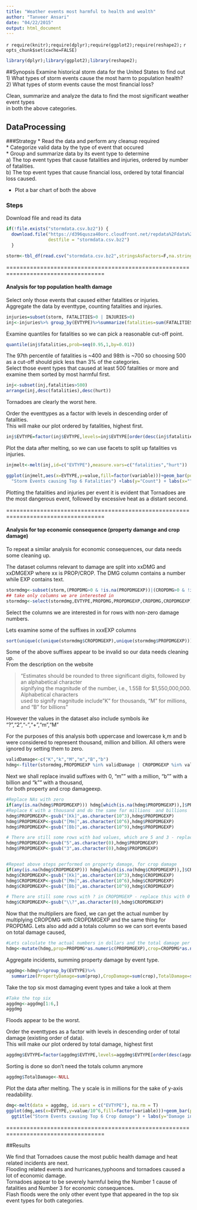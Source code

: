 ```yaml
---
title: "Weather events most harmful to health and wealth"
author: "Tanveer Ansari"
date: "04/22/2015"
output: html_document
---
```


`r require(knitr);require(dplyr);require(ggplot2);require(reshape2);`
`r opts_chunk$set(cache=FALSE)`

```r
library(dplyr);library(ggplot2);library(reshape2);
```
##Synopsis
Examine historical storm data for the United States to find out   
1) What types of storm events cause the most harm to population health?  
2) What types of storm events cause the most financial loss?  

Clean, summarize and analyze the data to find the most significant weather event types  
in both the above categories.

## DataProcessing  

###Strategy
* Read the data and perform any cleanup required  
* Categorize valid data by the type of event that occured  
* Group and summarize data by its event type to determine  
    a) The top event types that cause fatalities and injuries, ordered by number of fatalities.    
    b) The top event types that cause financial loss, ordered by total financial loss caused.  
    
*  Plot a bar chart of both the above

### Steps
Download file and read its data
```r
if(!file.exists("stormdata.csv.bz2")) {
  download.file("https://d396qusza40orc.cloudfront.net/repdata%2Fdata%2FStormData.csv.bz2",
                destfile = "stormdata.csv.bz2")
  }

storm<-tbl_df(read.csv("stormdata.csv.bz2",stringsAsFactors=F,na.strings=c("NA,NAN","")))
```
===================================================================================

#### Analysis for top population health damage
Select only those events that caused either fatalities or injuries.  
Aggregate the data by eventtype, counting fatalities and injuries.  

```r
injuries=subset(storm, FATALITIES>0 | INJURIES>0)
inj<-injuries%>% group_by(EVTYPE)%>%summarize(fatalities=sum(FATALITIES,na.rm = T),hurt=sum(INJURIES,na.rm=T))
```

Examine quantiles for fatalities so we can pick a reasonable cut-off point.

```r
quantile(inj$fatalities,prob=seq(0.95,1,by=0.01))
```

The 97th percentile of fatalities is ~400 and 98th is ~700 so choosing 500 as a cut-off should pick less than 3% of the categories.  
Select those event types that caused at least 500 fatalities or more and examine them sorted by most harmful first. 

```r
inj<-subset(inj,fatalities>500)
arrange(inj,desc(fatalities),desc(hurt))
```

Tornadoes are clearly the worst here.  



Order the eventtypes as a factor with levels in descending order of fatalities.  
This will make our plot ordered by fatalities, highest first.
```r
inj$EVTYPE=factor(inj$EVTYPE,levels=inj$EVTYPE[order(desc(inj$fatalities))])
```

Plot the data after melting, so we can use facets to split up fatalities vs injuries.  

```r
injmelt<-melt(inj,id=c("EVTYPE"),measure.vars=c("fatalities","hurt"))

ggplot(injmelt,aes(x=EVTYPE,y=value,fill=factor(variable)))+geom_bar(position="dodge",stat="identity")+ggtitle(
  "Storm Events causing Top 6 Fatalities") +labs(y="Count") + labs(x="")
```
Plotting the fatalities and injuries per event it is evident that Tornadoes are the most dangerous event,
followed by excessive heat as a distant second.  

===================================================================================


#### Analysis for top economic consequence (property damange and crop damage)
To repeat a similar analysis for economic consequences, our data needs some cleaning up.

The dataset columns relevant to damage are split into xxDMG and xxDMGEXP where xx is PROP/CROP. 
The DMG column contains a number while EXP contains text. 

```r
stormdmg<-subset(storm,(PROPDMG>0 & !is.na(PROPDMGEXP))|(CROPDMG>0 & !is.na(CROPDMGEXP)))
## take only columns we are interested in
stormdmg<-select(stormdmg,EVTYPE,PROPDMG,PROPDMGEXP,CROPDMG,CROPDMGEXP)
```
Select the columns we are interested in for rows with non-zero damage numbers.  

Lets examine some of the suffixes in xxxEXP columns
```r
sort(unique(c(unique(stormdmg$CROPDMGEXP),unique(stormdmg$PROPDMGEXP))))
```
Some of the above suffixes appear to be invalid so our data needs cleaning up.  
From the description on the website 

>"Estimates should be rounded to three significant digits, followed by an alphabetical character   
>signifying the magnitude of the number, i.e., 1.55B for $1,550,000,000. Alphabetical characters  
>used to signify magnitude include "K" for thousands, "M" for millions, and "B" for billions"

However the values in the dataset also include symbols ike "?","2","-","+","m","M"   

For the purposes of this analysis both uppercase and lowercase k,m and b were considered 
to represent thousand, million and billion. All others were ignored by setting them to zero.

```r
validDamage<-c("K","k","M","m","B","b")
hdmg<-filter(stormdmg,PROPDMGEXP %in% validDamage | CROPDMGEXP %in% validDamage)
```
Next we shall replace invalid suffixes with 0, "m"" with a million, "b"" with a billion and "k"" with a thousand,  
for both property and crop damageexp.

```r
#Replace NAs with zero
if(any(is.na(hdmg$PROPDMGEXP))) hdmg[which(is.na(hdmg$PROPDMGEXP)),]$PROPDMGEXP=0
#Replace K with a thousand and do the same for millions  and billions
hdmg$PROPDMGEXP<-gsub("[Kk]",as.character(10^3),hdmg$PROPDMGEXP)
hdmg$PROPDMGEXP<-gsub("[Mm]",as.character(10^6),hdmg$PROPDMGEXP)
hdmg$PROPDMGEXP<-gsub("[Bb]",as.character(10^9),hdmg$PROPDMGEXP)

# There are still some rows with bad values, which are 5 and 3 - replace this with 0
hdmg$PROPDMGEXP<-gsub("5",as.character(0),hdmg$PROPDMGEXP)
hdmg$PROPDMGEXP<-gsub("3",as.character(0),hdmg$PROPDMGEXP)


#Repeat above steps performed on property damage, for crop damage
if(any(is.na(hdmg$CROPDMGEXP))) hdmg[which(is.na(hdmg$CROPDMGEXP)),]$CROPDMGEXP=0
hdmg$CROPDMGEXP<-gsub("[Kk]",as.character(10^3),hdmg$CROPDMGEXP)
hdmg$CROPDMGEXP<-gsub("[Mm]",as.character(10^6),hdmg$CROPDMGEXP)
hdmg$CROPDMGEXP<-gsub("[Bb]",as.character(10^9),hdmg$CROPDMGEXP)

# There are still some rows with ? in CROPDMGEXP - replace this with 0
hdmg$CROPDMGEXP<-gsub("\\?",as.character(0),hdmg$CROPDMGEXP)
```



Now that the multipliers are fixed, we can get the actual number by multiplying CROPDMG with CROPDMGEXP and the same thing for PROPDMG. 
Lets also add add a totals column so we can sort events based on total damage caused, 

```r
#Lets calculate the actual numbers in dollars and the total damage per observation
hdmg<-mutate(hdmg,prop=PROPDMG*as.numeric(PROPDMGEXP),crop=CROPDMG*as.numeric(CROPDMGEXP),total=crop+prop)
```


Aggregate incidents, summing property damage by event type. 

```r
aggdmg<-hdmg%>%group_by(EVTYPE)%>%
  summarize(PropertyDamage=sum(prop),CropDamage=sum(crop),TotalDamage=sum(total))%>%arrange(desc(TotalDamage))
```

Take the top six most damaging event types and take a look at them
```r
#Take the top six
aggdmg<-aggdmg[1:6,]
aggdmg
```

Floods appear to be the worst.

Order the eventtypes as a factor with levels in descending order of total damage (existing order of data).  
This will make our plot ordered by total damage, highest first
```r
aggdmg$EVTYPE=factor(aggdmg$EVTYPE,levels=aggdmg$EVTYPE[order(desc(aggdmg$TotalDamage))])
```

Sorting is done so don't need the totals column anymore
```r
aggdmg$TotalDamage<-NULL
```

Plot the data after melting. The y scale is in millions for the sake of y-axis readability.

```r
dmg<-melt(data = aggdmg, id.vars = c("EVTYPE"), na.rm = T)
ggplot(dmg,aes(x=EVTYPE,y=value/10^6,fill=factor(variable)))+geom_bar(position="dodge",stat="identity")+
  ggtitle("Storm Events causing Top 6 Crop damage") + labs(y="Damage in Millions")+labs(x="")
```

===================================================================================


##Results

We find that Tornadoes cause the most public health damage and heat related  incidents are next.  
Flooding related events and hurricanes,typhoons and tornadoes caused a lot of economic damage.  
Tornadoes appear to be severely harmful being the Number 1 cause of fatalities and Number 3 for economic consequences.  
Flash floods were the only other event type that appeared in the top six event types for both categories.
